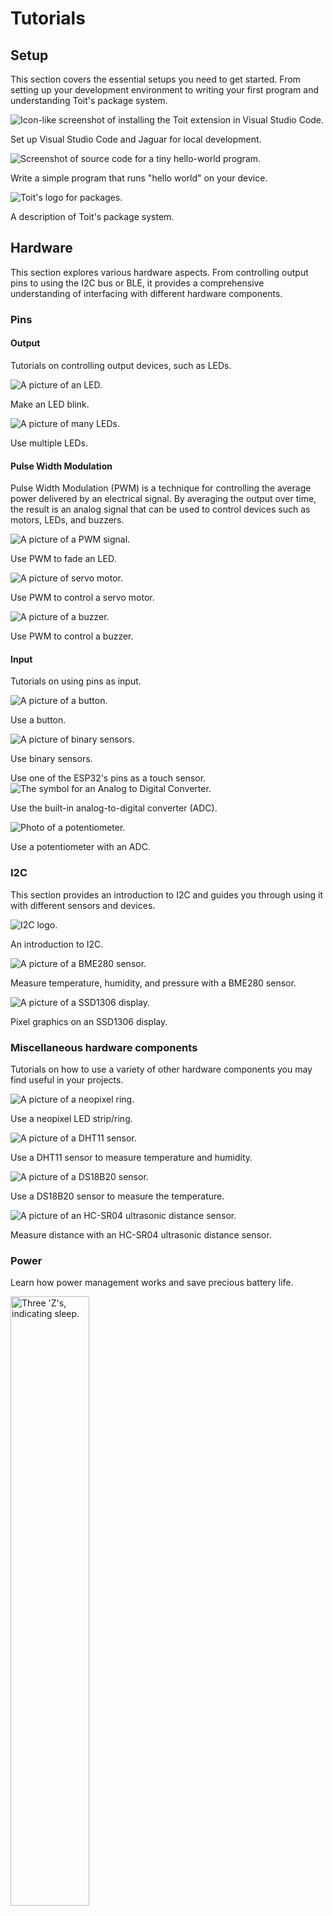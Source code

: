 
# Tutorials

## Setup
This section covers the essential setups you need to get started. From
setting up your development environment to writing your first program
and understanding Toit's package system.

<Boxes>
<Box title="IDE" to="setup/ide">
<img
  src={SetupIde}
  alt="Icon-like screenshot of installing the Toit extension in Visual Studio Code."
/>

Set up Visual Studio Code and Jaguar for local development.
</Box>

<Box title="Hello world" to="setup/firstprogram">
<img
  src={HelloWorld}
  alt="Screenshot of source code for a tiny hello-world program."
/>

Write a simple program that runs "hello world" on your device.
</Box>

<Box title="Packages" to="setup/packages">
<img
  src={Packages}
  alt="Toit's logo for packages."
/>

A description of Toit's package system.
</Box>
</Boxes>

## Hardware
This section explores various hardware aspects. From controlling output
pins to using the I2C bus or BLE, it provides a comprehensive understanding
of interfacing with different hardware components.

### Pins
#### Output
Tutorials on controlling output devices, such as LEDs.

<Boxes>

<Box title="LED" to="hardware/led">
<img
  src={HwLed}
  alt="A picture of an LED."
/>

Make an LED blink.
</Box>

<Box title="LEDs" to="hardware/leds">
<img
  src={HwLeds}
  alt="A picture of many LEDs."
/>

Use multiple LEDs.
</Box>

</Boxes>

#### Pulse Width Modulation
Pulse Width Modulation (PWM) is a technique for controlling
the average power delivered by an electrical signal. By
averaging the output over time, the result is an analog signal that can be
used to control devices such as motors, LEDs, and buzzers.

<Boxes>

<Box title="Fading LED" to="hardware/pwm-led">
<img
  src={PwmWiki}
  alt="A picture of a PWM signal."
/>

Use PWM to fade an LED.
</Box>

<Box title="Servo" to="hardware/pwm-servo">
<img
  src={Servo}
  alt="A picture of servo motor."
/>

Use PWM to control a servo motor.
</Box>

<Box title="Buzzer" to="hardware/pwm-buzzer">
<img
  src={Buzzer}
  alt="A picture of a buzzer."
/>

Use PWM to control a buzzer.
</Box>

</Boxes>

#### Input
Tutorials on using pins as input.

<Boxes>
<Box title="Button" to="hardware/button">
<img
  src={HwButton}
  alt="A picture of a button."
/>

Use a button.
</Box>

<Box title="Binary sensors" to="hardware/binary">
<img
  src={Binary}
  alt="A picture of binary sensors."
/>

Use binary sensors.
</Box>

<Box title="Touch sensor" to="hardware/touch">
Use one of the ESP32's pins as a touch sensor.
</Box>

<Box title="Analog to Digital Converter" to="hardware/adc">
<img
  src={Adc}
  alt="The symbol for an Analog to Digital Converter."
/>

Use the built-in analog-to-digital converter (ADC).
</Box>

<Box title="Potentiometer" to="hardware/potentiometer">
<img
  src={Potentiometer}
  alt="Photo of a potentiometer."
/>

Use a potentiometer with an ADC.
</Box>

</Boxes>

### I2C
This section provides an introduction to I2C and guides you through using
it with different sensors and devices.

<Boxes>
<Box title="I2C Introduction" to="hardware/i2c">

<img
  src={I2c}
  alt="I2C logo."
/>

An introduction to I2C.
</Box>

<Box title="BME280" to="hardware/bme280">
<img
  src={Bme280}
  alt="A picture of a BME280 sensor."
/>

Measure temperature, humidity, and pressure with a BME280 sensor.
</Box>

<Box title="SSD1306" to="hardware/ssd1306">
<img
  src={Ssd1360}
  alt="A picture of a SSD1306 display."
/>

Pixel graphics on an SSD1306 display.
</Box>

</Boxes>

### Miscellaneous hardware components
Tutorials on how to use a variety of other hardware components
you may find useful in your projects.

<Boxes>

<Box title="Neopixel" to="hardware/neopixel">
<img
  src={Neopixel}
  alt="A picture of a neopixel ring."
/>

Use a neopixel LED strip/ring.
</Box>

<Box title="DHT11" to="hardware/dht11">
<img
  src={Dht11}
  alt="A picture of a DHT11 sensor."
/>

Use a DHT11 sensor to measure temperature and humidity.
</Box>

<Box title="DS18B20" to="hardware/ds18b20">
<img
  src={Ds18b20}
  alt="A picture of a DS18B20 sensor."
/>

Use a DS18B20 sensor to measure the temperature.
</Box>

<Box title="HC-SR04" to="hardware/ultra">
<img
  src={Ultra}
  alt="A picture of an HC-SR04 ultrasonic distance sensor."
/>

Measure distance with an HC-SR04 ultrasonic distance sensor.
</Box>

</Boxes>

### Power
Learn how power management works and save precious battery life.

<Boxes>
<Box title="Deep sleep" to="hardware/deepsleep">
<img
  src={Sleep}
  alt="Three 'Z's, indicating sleep."
  width="50%"
/>

Use deep sleep to save power.
</Box>
</Boxes>

### BLE
Learn the basics of Bluetooth Low Energy (BLE).

The following tutorials teach you how to advertise data, scan for
nearby devices, and connect to a BLE device.

<Boxes>
<Box title="BLE" to="ble">
<img
  src={BluetoothLogo}
  alt="Bluetooth logo"
/>

Introduction to BLE.
</Box>

<Box title="Advertise" to="ble/advertising">
Advertise data over BLE.
</Box>

<Box title="Scan" to="ble/scanning">
Scan for nearby BLE devices.
</Box>

<Box title="Client" to="ble/client">
Connect to a BLE device.
</Box>

</Boxes>

## Network
Get to know about how to use the network capabilities of your device.

<Boxes>
<Box title="HTTP" to="network/http">
<img
  src={Http}
  alt="HTTP logo."
/>

Connect to the internet with HTTP.
</Box>

<Box title="MQTT" to="mqtt">
Send data to an MQTT broker.
</Box>

</Boxes>

## Containers
Learn how to use containers to run multiple programs independently on
your device.

<Boxes>
<Box title="Containers" to="containers">
An introduction to containers in Toit.
</Box>

<Box title="Containers with the SDK" to="containers/toit-sdk">
How to use containers with the Toit SDK.
</Box>

<Box title="Containers with Jaguar" to="containers/jaguar">
How to use containers with Jaguar.
</Box>

<Box title="Containers with Artemis" to="containers/artemis">
How to use containers with Artemis.
</Box>

</Boxes>

## Common tasks
Learn how to carry out common tasks such as
working with dates and times, and synchronizing the time with an NTP server.

<Boxes>
<Box title="Date, time, and NTP" to="misc/date-time">
<img
  src={Date}
  alt="An icon of a calendar."
  width="40%"
/>
<img
  src={Time}
  alt="An icon of a clock."
  width="40%"
/>

Learn how to synchronize the time with an NTP server, and how to work with
dates and times.
</Box>
</Boxes>

## Starter projects
A few simple projects to get you started.

<Boxes>
<Box title="Print date and time" to="starter">
Write a simple Toit program that prints the date and time on your device.
</Box>

<Box title="Weather station" to="starter/weatherstation">
Use a BME280 to print the temperature at regular intervals.
</Box>

</Boxes>
